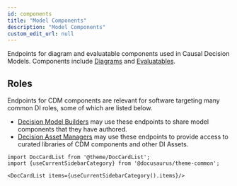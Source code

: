 ```yaml
---
id: components
title: "Model Components"
description: "Model Components"
custom_edit_url: null
---
```




Endpoints for diagram and evaluatable components used in Causal Decision Models. Components include [Diagrams](./retrieve-a-diagram-component) and [Evaluatables](./retrieve-an-evaluatable-component).

## Roles

Endpoints for CDM components are relevant for software targeting many common DI roles, some of which are listed below.

- [Decision Model Builders](http://opendi.org/roles-user-stories/Roles/Decision%20Model%20Builder/) may use these endpoints to share model components that they have authored.
- [Decision Asset Managers](http://opendi.org/roles-user-stories/Roles/Decision%20Asset%20Manager/) may use these endpoints to provide access to curated libraries of CDM components and other DI Assets.



```mdx-code-block
import DocCardList from '@theme/DocCardList';
import {useCurrentSidebarCategory} from '@docusaurus/theme-common';

<DocCardList items={useCurrentSidebarCategory().items}/>
```
      
